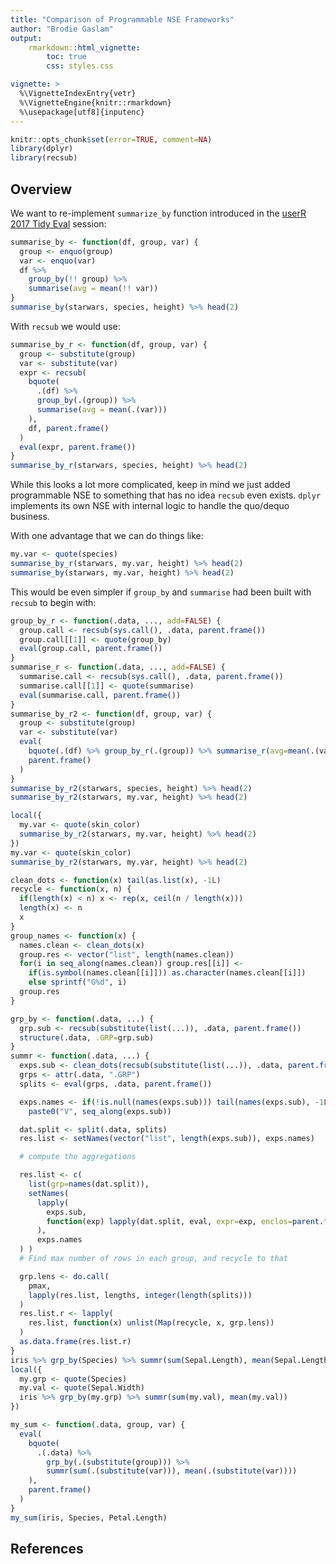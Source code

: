 ```yaml
---
title: "Comparison of Programmable NSE Frameworks"
author: "Brodie Gaslam"
output:
    rmarkdown::html_vignette:
        toc: true
        css: styles.css

vignette: >
  %\VignetteIndexEntry{vetr}
  %\VignetteEngine{knitr::rmarkdown}
  %\usepackage[utf8]{inputenc}
---
```


```r
knitr::opts_chunk$set(error=TRUE, comment=NA)
library(dplyr)
library(recsub)
```

## Overview

We want to re-implement `summarize_by` function introduced in the [userR 2017
Tidy Eval][1] session:

```r
summarise_by <- function(df, group, var) {
  group <- enquo(group)
  var <- enquo(var)
  df %>%
    group_by(!! group) %>%
    summarise(avg = mean(!! var))
}
summarise_by(starwars, species, height) %>% head(2)
```

With `recsub` we would use:

```r
summarise_by_r <- function(df, group, var) {
  group <- substitute(group)
  var <- substitute(var)
  expr <- recsub(
    bquote(
      .(df) %>%
      group_by(.(group)) %>%
      summarise(avg = mean(.(var)))
    ),
    df, parent.frame()
  )
  eval(expr, parent.frame())
}
summarise_by_r(starwars, species, height) %>% head(2)
```

While this looks a lot more complicated, keep in mind we just added programmable
NSE to something that has no idea `recsub` even exists.  `dplyr` implements its
own NSE with internal logic to handle the quo/dequo business.

With one advantage that we can do things like:

```r
my.var <- quote(species)
summarise_by_r(starwars, my.var, height) %>% head(2)
summarise_by(starwars, my.var, height) %>% head(2)
```

This would be even simpler if `group_by` and `summarise` had been built with
`recsub` to begin with:

```r
group_by_r <- function(.data, ..., add=FALSE) {
  group.call <- recsub(sys.call(), .data, parent.frame())
  group.call[[1]] <- quote(group_by)
  eval(group.call, parent.frame())
}
summarise_r <- function(.data, ..., add=FALSE) {
  summarise.call <- recsub(sys.call(), .data, parent.frame())
  summarise.call[[1]] <- quote(summarise)
  eval(summarise.call, parent.frame())
}
summarise_by_r2 <- function(df, group, var) {
  group <- substitute(group)
  var <- substitute(var)
  eval(
    bquote(.(df) %>% group_by_r(.(group)) %>% summarise_r(avg=mean(.(var)))),
    parent.frame()
  )
}
summarise_by_r2(starwars, species, height) %>% head(2)
summarise_by_r2(starwars, my.var, height) %>% head(2)

local({
  my.var <- quote(skin_color)
  summarise_by_r2(starwars, my.var, height) %>% head(2)
})
my.var <- quote(skin_color)
summarise_by_r2(starwars, my.var, height) %>% head(2)
```


```r

clean_dots <- function(x) tail(as.list(x), -1L)
recycle <- function(x, n) {
  if(length(x) < n) x <- rep(x, ceil(n / length(x)))
  length(x) <- n
  x
}
group_names <- function(x) {
  names.clean <- clean_dots(x)
  group.res <- vector("list", length(names.clean))
  for(i in seq_along(names.clean)) group.res[[i]] <-
    if(is.symbol(names.clean[[i]])) as.character(names.clean[[i]])
    else sprintf("G%d", i)
  group.res
}

grp_by <- function(.data, ...) {
  grp.sub <- recsub(substitute(list(...)), .data, parent.frame())
  structure(.data, .GRP=grp.sub)
}
summr <- function(.data, ...) {
  exps.sub <- clean_dots(recsub(substitute(list(...)), .data, parent.frame()))
  grps <- attr(.data, ".GRP")
  splits <- eval(grps, .data, parent.frame())

  exps.names <- if(!is.null(names(exps.sub))) tail(names(exps.sub), -1L) else
    paste0("V", seq_along(exps.sub))

  dat.split <- split(.data, splits)
  res.list <- setNames(vector("list", length(exps.sub)), exps.names)

  # compute the aggregations

  res.list <- c(
    list(grp=names(dat.split)),
    setNames(
      lapply(
        exps.sub,
        function(exp) lapply(dat.split, eval, expr=exp, enclos=parent.frame())
      ),
      exps.names
  ) )
  # Find max number of rows in each group, and recycle to that

  grp.lens <- do.call(
    pmax,
    lapply(res.list, lengths, integer(length(splits)))
  )
  res.list.r <- lapply(
    res.list, function(x) unlist(Map(recycle, x, grp.lens))
  )
  as.data.frame(res.list.r)
}
iris %>% grp_by(Species) %>% summr(sum(Sepal.Length), mean(Sepal.Length))
local({
  my.grp <- quote(Species)
  my.val <- quote(Sepal.Width)
  iris %>% grp_by(my.grp) %>% summr(sum(my.val), mean(my.val))
})

my_sum <- function(.data, group, var) {
  eval(
    bquote(
      .(.data) %>%
        grp_by(.(substitute(group))) %>%
        summr(sum(.(substitute(var))), mean(.(substitute(var))))
    ),
    parent.frame()
  )
}
my_sum(iris, Species, Petal.Length)

```


## References

[1]: https://schd.ws/hosted_files/user2017/43/tidyeval-user.pdf
[2]: https://www.r-project.org/dsc/2017/slides/tidyeval-hygienic-fexprs.pdf
